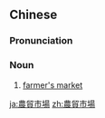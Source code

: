 {{also|农贸市场}}
==Chinese==
{{zh-forms|s=农贸市场|type=112}}

===Pronunciation===
{{zh-pron
|m=nóngmào shì場
|c=nung4 mau6 si5 coeng4
|cat=n
}}

===Noun===
{{zh-noun}}

# [[farmer's market]]

[[ja:農貿市場]]
[[zh:農貿市場]]